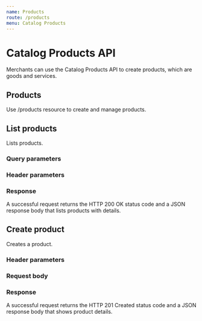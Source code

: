 ```yaml
---
name: Products
route: /products
menu: Catalog Products
---
```



# Catalog Products API

Merchants can use the Catalog Products API to create products, which are goods and services.

## Products

Use /products resource to create and manage products.

[//]: # "---------------------------------------------------------------------------"
[//]: # "-----------------------------LIST ALL PRODUCTS-----------------------------"
[//]: # "---------------------------------------------------------------------------"

## List products

<Route method="GET" path="/products" />

Lists products.

### Query parameters

<ListProductsQuery />

### Header parameters

<RequestHeader />

### Response

A successful request returns the HTTP 200 OK status code and a JSON response body that lists products with details.

<ListProductsResponse />

[//]: # "---------------------------------------------------------------------------"
[//]: # "-------------------------------CREATE PRODUCT------------------------------"
[//]: # "---------------------------------------------------------------------------"

## Create product

<Route method="POST" path="/products" />

Creates a product.

### Header parameters

<RequestHeader />

### Request body

<CreateProductRequest />

### Response

A successful request returns the HTTP 201 Created status code and a JSON response body that shows product details.

<CreateProductResponse />
